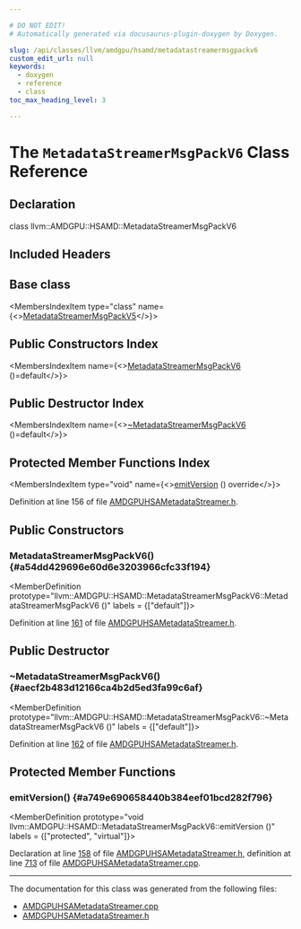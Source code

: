 ```yaml
---

# DO NOT EDIT!
# Automatically generated via docusaurus-plugin-doxygen by Doxygen.

slug: /api/classes/llvm/amdgpu/hsamd/metadatastreamermsgpackv6
custom_edit_url: null
keywords:
  - doxygen
  - reference
  - class
toc_max_heading_level: 3

---
```





# The `MetadataStreamerMsgPackV6` Class Reference

<DoxygenPage pluginConfig={pluginConfig}>



## Declaration

<CodeBlock>class llvm::AMDGPU::HSAMD::MetadataStreamerMsgPackV6</CodeBlock>

## Included Headers

<IncludesList>
<IncludesListItem
  filePath="Target/AMDGPU/AMDGPUHSAMetadataStreamer.h"
  permalink="/docs/api/files/lib/lib/target/lib/target/amdgpu/amdgpuhsametadatastreamer-h"
  isLocal="true" />
</IncludesList>

## Base class

<MembersIndex>

<MembersIndexItem
  type="class"
  name={<><a href="/docs/api/classes/llvm/amdgpu/hsamd/metadatastreamermsgpackv5">MetadataStreamerMsgPackV5</a></>}>
</MembersIndexItem>

</MembersIndex>

## Public Constructors Index

<MembersIndex>

<MembersIndexItem
  name={<><a href="#a54dd429696e60d6e3203966cfc33f194">MetadataStreamerMsgPackV6</a> ()=default</>}>
</MembersIndexItem>

</MembersIndex>

## Public Destructor Index

<MembersIndex>

<MembersIndexItem
  name={<><a href="#aecf2b483d12166ca4b2d5ed3fa99c6af">~MetadataStreamerMsgPackV6</a> ()=default</>}>
</MembersIndexItem>

</MembersIndex>

## Protected Member Functions Index

<MembersIndex>

<MembersIndexItem
  type="void"
  name={<><a href="#a749e690658440b384eef01bcd282f796">emitVersion</a> () override</>}>
</MembersIndexItem>

</MembersIndex>


Definition at line 156 of file <a href="/docs/api/files/lib/lib/target/lib/target/amdgpu/amdgpuhsametadatastreamer-h">AMDGPUHSAMetadataStreamer.h</a>.

<SectionDefinition>

## Public Constructors

### MetadataStreamerMsgPackV6() {#a54dd429696e60d6e3203966cfc33f194}

<MemberDefinition
  prototype="llvm::AMDGPU::HSAMD::MetadataStreamerMsgPackV6::MetadataStreamerMsgPackV6 ()"
  labels = {["default"]}>

Definition at line <a href="/docs/api/files/lib/lib/target/lib/target/amdgpu/amdgpuhsametadatastreamer-h/#l00161">161</a> of file <a href="/docs/api/files/lib/lib/target/lib/target/amdgpu/amdgpuhsametadatastreamer-h">AMDGPUHSAMetadataStreamer.h</a>.
</MemberDefinition>

</SectionDefinition>

<SectionDefinition>

## Public Destructor

### ~MetadataStreamerMsgPackV6() {#aecf2b483d12166ca4b2d5ed3fa99c6af}

<MemberDefinition
  prototype="llvm::AMDGPU::HSAMD::MetadataStreamerMsgPackV6::~MetadataStreamerMsgPackV6 ()"
  labels = {["default"]}>

Definition at line <a href="/docs/api/files/lib/lib/target/lib/target/amdgpu/amdgpuhsametadatastreamer-h/#l00162">162</a> of file <a href="/docs/api/files/lib/lib/target/lib/target/amdgpu/amdgpuhsametadatastreamer-h">AMDGPUHSAMetadataStreamer.h</a>.
</MemberDefinition>

</SectionDefinition>

<SectionDefinition>

## Protected Member Functions

### emitVersion() {#a749e690658440b384eef01bcd282f796}

<MemberDefinition
  prototype="void llvm::AMDGPU::HSAMD::MetadataStreamerMsgPackV6::emitVersion ()"
  labels = {["protected", "virtual"]}>

Declaration at line <a href="/docs/api/files/lib/lib/target/lib/target/amdgpu/amdgpuhsametadatastreamer-h/#l00158">158</a> of file <a href="/docs/api/files/lib/lib/target/lib/target/amdgpu/amdgpuhsametadatastreamer-h">AMDGPUHSAMetadataStreamer.h</a>, definition at line <a href="/docs/api/files/lib/lib/target/lib/target/amdgpu/amdgpuhsametadatastreamer-cpp/#l00713">713</a> of file <a href="/docs/api/files/lib/lib/target/lib/target/amdgpu/amdgpuhsametadatastreamer-cpp">AMDGPUHSAMetadataStreamer.cpp</a>.
</MemberDefinition>

</SectionDefinition>

<hr/>

The documentation for this class was generated from the following files:

<ul>
<li><a href="/docs/api/files/lib/lib/target/lib/target/amdgpu/amdgpuhsametadatastreamer-cpp">AMDGPUHSAMetadataStreamer.cpp</a></li>
<li><a href="/docs/api/files/lib/lib/target/lib/target/amdgpu/amdgpuhsametadatastreamer-h">AMDGPUHSAMetadataStreamer.h</a></li>
</ul>

</DoxygenPage>
